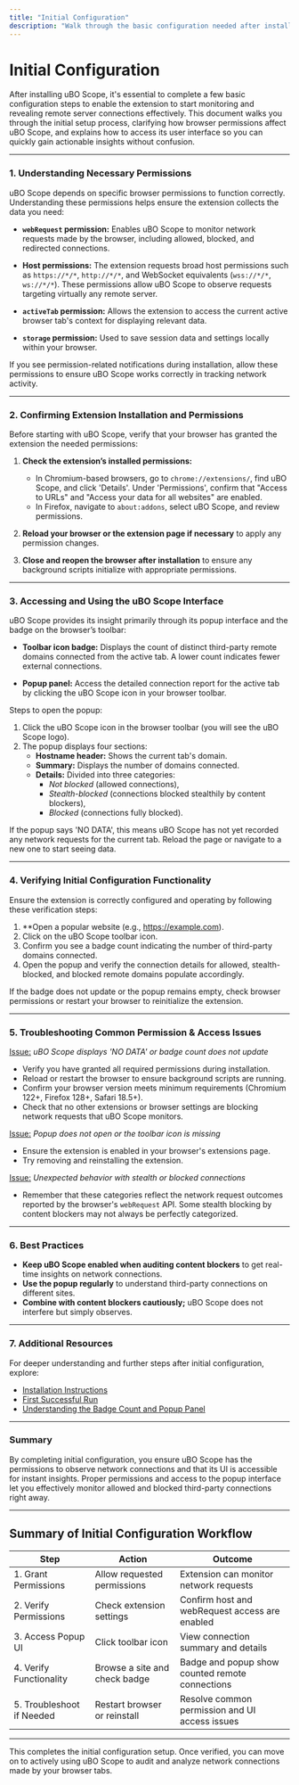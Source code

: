 ```yaml
---
title: "Initial Configuration"
description: "Walk through the basic configuration needed after installation to ensure uBO Scope starts revealing remote connections as intended. Explains how permissions and UI access work, so users get instant insight without confusion."
---
```


# Initial Configuration

After installing uBO Scope, it's essential to complete a few basic configuration steps to enable the extension to start monitoring and revealing remote server connections effectively. This document walks you through the initial setup process, clarifying how browser permissions affect uBO Scope, and explains how to access its user interface so you can quickly gain actionable insights without confusion.

---

### 1. Understanding Necessary Permissions

uBO Scope depends on specific browser permissions to function correctly. Understanding these permissions helps ensure the extension collects the data you need:

- **`webRequest` permission:** Enables uBO Scope to monitor network requests made by the browser, including allowed, blocked, and redirected connections.

- **Host permissions:** The extension requests broad host permissions such as `https://*/*`, `http://*/*`, and WebSocket equivalents (`wss://*/*`, `ws://*/*`). These permissions allow uBO Scope to observe requests targeting virtually any remote server.

- **`activeTab` permission:** Allows the extension to access the current active browser tab's context for displaying relevant data.

- **`storage` permission:** Used to save session data and settings locally within your browser.

<Tip>
If you see permission-related notifications during installation, allow these permissions to ensure uBO Scope works correctly in tracking network activity.
</Tip>

---

### 2. Confirming Extension Installation and Permissions

Before starting with uBO Scope, verify that your browser has granted the extension the needed permissions:

1. **Check the extension’s installed permissions:**
   - In Chromium-based browsers, go to `chrome://extensions/`, find uBO Scope, and click 'Details'. Under 'Permissions', confirm that "Access to URLs" and "Access your data for all websites" are enabled.
   - In Firefox, navigate to `about:addons`, select uBO Scope, and review permissions.

2. **Reload your browser or the extension page if necessary** to apply any permission changes.

3. **Close and reopen the browser after installation** to ensure any background scripts initialize with appropriate permissions.

---

### 3. Accessing and Using the uBO Scope Interface

uBO Scope provides its insight primarily through its popup interface and the badge on the browser’s toolbar:

- **Toolbar icon badge:** Displays the count of distinct third-party remote domains connected from the active tab. A lower count indicates fewer external connections.

- **Popup panel:** Access the detailed connection report for the active tab by clicking the uBO Scope icon in your browser toolbar.

Steps to open the popup:

1. Click the uBO Scope icon in the browser toolbar (you will see the uBO Scope logo).
2. The popup displays four sections:
   - **Hostname header:** Shows the current tab's domain.
   - **Summary:** Displays the number of domains connected.
   - **Details:** Divided into three categories:
     - *Not blocked* (allowed connections),
     - *Stealth-blocked* (connections blocked stealthily by content blockers),
     - *Blocked* (connections fully blocked).

<Tip>
If the popup says 'NO DATA', this means uBO Scope has not yet recorded any network requests for the current tab. Reload the page or navigate to a new one to start seeing data.
</Tip>

---

### 4. Verifying Initial Configuration Functionality

Ensure the extension is correctly configured and operating by following these verification steps:

1. **Open a popular website (e.g., https://example.com).
2. Click on the uBO Scope toolbar icon.
3. Confirm you see a badge count indicating the number of third-party domains connected.
4. Open the popup and verify the connection details for allowed, stealth-blocked, and blocked remote domains populate accordingly.

<Tip>
If the badge does not update or the popup remains empty, check browser permissions or restart your browser to reinitialize the extension.
</Tip>

---

### 5. Troubleshooting Common Permission & Access Issues

<u>Issue:</u> _uBO Scope displays 'NO DATA' or badge count does not update_

- Verify you have granted all required permissions during installation.
- Reload or restart the browser to ensure background scripts are running.
- Confirm your browser version meets minimum requirements (Chromium 122+, Firefox 128+, Safari 18.5+).
- Check that no other extensions or browser settings are blocking network requests that uBO Scope monitors.

<u>Issue:</u> _Popup does not open or the toolbar icon is missing_

- Ensure the extension is enabled in your browser's extensions page.
- Try removing and reinstalling the extension.

<u>Issue:</u> _Unexpected behavior with stealth or blocked connections_

- Remember that these categories reflect the network request outcomes reported by the browser's `webRequest` API. Some stealth blocking by content blockers may not always be perfectly categorized.

---

### 6. Best Practices

- **Keep uBO Scope enabled when auditing content blockers** to get real-time insights on network connections.
- **Use the popup regularly** to understand third-party connections on different sites.
- **Combine with content blockers cautiously;** uBO Scope does not interfere but simply observes.

---

### 7. Additional Resources

For deeper understanding and further steps after initial configuration, explore:

- [Installation Instructions](../installation-and-setup/installation-instructions)
- [First Successful Run](../../first-steps-and-troubleshooting/first-successful-run)
- [Understanding the Badge Count and Popup Panel](../../../guides/getting-started-essentials/understanding-badge-and-popup)

---

### Summary

By completing initial configuration, you ensure uBO Scope has the permissions to observe network connections and that its UI is accessible for instant insights. Proper permissions and access to the popup interface let you effectively monitor allowed and blocked third-party connections right away.

---

## Summary of Initial Configuration Workflow

| Step                    | Action                     | Outcome                                               |
|-------------------------|----------------------------|-------------------------------------------------------|
| 1. Grant Permissions     | Allow requested permissions | Extension can monitor network requests                |
| 2. Verify Permissions    | Check extension settings    | Confirm host and webRequest access are enabled        |
| 3. Access Popup UI       | Click toolbar icon          | View connection summary and details                   |
| 4. Verify Functionality  | Browse a site and check badge| Badge and popup show counted remote connections        |
| 5. Troubleshoot if Needed| Restart browser or reinstall| Resolve common permission and UI access issues         |

---

This completes the initial configuration setup. Once verified, you can move on to actively using uBO Scope to audit and analyze network connections made by your browser tabs.
